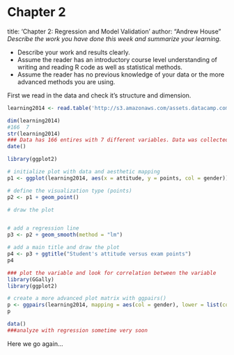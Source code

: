 # Chapter 2
title: 'Chapter 2: Regression and Model Validation'
author: "Andrew House"
*Describe the work you have done this week and summarize your learning.*

- Describe your work and results clearly. 
- Assume the reader has an introductory course level understanding of writing and reading R code as well as statistical methods.
- Assume the reader has no previous knowledge of your data or the more advanced methods you are using.

First we read in the data and check it's structure and dimension. 

```r
learning2014 <- read.table('http://s3.amazonaws.com/assets.datacamp.com/production/course_2218/datasets/learning2014.txt', sep= ",", head =T )

dim(learning2014)
#166  7
str(learning2014)
### Data has 166 entires with 7 different variables. Data was collected in 2014-2015. 
date()
```


```r
library(ggplot2)

# initialize plot with data and aesthetic mapping
p1 <- ggplot(learning2014, aes(x = attitude, y = points, col = gender))

# define the visualization type (points)
p2 <- p1 + geom_point()

# draw the plot


# add a regression line
p3 <- p2 + geom_smooth(method = "lm")

# add a main title and draw the plot
p4 <- p3 + ggtitle("Student's attitude versus exam points")
p4
```
```r
### plot the variable and look for correlation between the variable
library(GGally)
library(ggplot2)

# create a more advanced plot matrix with ggpairs()
p <- ggpairs(learning2014, mapping = aes(col = gender), lower = list(combo = wrap("facethist", bins = 20)))
p
```


```r
data()
###analyze with regression sometime very soon 
```

Here we go again...
